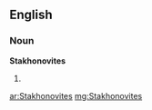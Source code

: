 ==English==

===Noun===
'''Stakhonovites'''

# {{plural of|[[Stakhonovite]]}}

[[ar:Stakhonovites]]
[[mg:Stakhonovites]]
